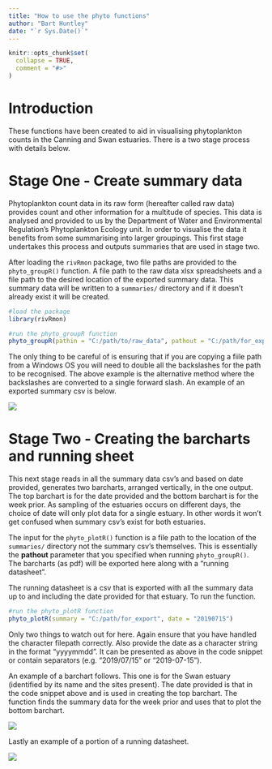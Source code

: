 ```yaml
---
title: "How to use the phyto functions"
author: "Bart Huntley"
date: "`r Sys.Date()`"
---
```


```r
knitr::opts_chunk$set(
  collapse = TRUE,
  comment = "#>"
)
```

# Introduction
These functions have been created to aid in visualising phytoplankton counts in 
the Canning and Swan estuaries. There is a two stage process with details below.

# Stage One - Create summary data
Phytoplankton count data in its raw form (hereafter called raw data) provides 
count and other information for a multitude of species. This data is analysed 
and provided to us by the Department of Water and Environmental Regulation's 
Phytoplankton Ecology unit. In order to visualise the data it benefits from some 
summarising into larger groupings. This first stage undertakes this process and 
outputs summaries that are used in stage two.

After loading the `rivRmon` package, two file paths are provided to the 
`phyto_groupR()` function. A file path to the raw data xlsx spreadsheets and a 
file path to the desired location of the exported summary data. This summary 
data will be written to a `summaries/` directory and if it doesn't already exist 
it will be created.
```r
#load the package
library(rivRmon)

#run the phyto_groupR function
phyto_groupR(pathin = "C:/path/to/raw_data", pathout = "C:/path/for_export")
```

The only thing to be careful of is ensuring that if you are copying a fiile path 
from a Windows OS you will need to double all the backslashes for the path to be 
recognised. The above example is the alternative method where the backslashes 
are converted to a single forward slash. An example of an exported summary csv 
is below.

![](plots/summary.PNG)

# Stage Two - Creating the barcharts and running sheet
This next stage reads in all the summary data csv's and based on date provided, 
generates two barcharts, arranged vertically, in the one output. The top 
barchart is for the date provided and the bottom barchart is for the week prior. 
As sampling of the estuaries occurs on different days, the choice of date will 
only plot data for a single estuary. In other words it won't get confused when 
summary csv's exist for both estuaries.

The input for the `phyto_plotR()` function is a file path to the location of the 
`summaries/` directory not the summary csv's themselves. This is essentially the 
**pathout** parameter that you specified when running `phyto_groupR()`. The 
barcharts (as pdf) will be exported here along with a "running datasheet".

The running datasheet is a csv that is exported with all the summary data up to 
and including the date provided for that estuary. To run the function.
```r
#run the phyto_plotR function
phyto_plotR(summary = "C:/path/for_export", date = "20190715")
```

Only two things to watch out for here. Again ensure that you have handled the 
character filepath correctly. Also provide the date as a character string in the 
format "yyyymmdd". It can be presented as above in the code snippet or contain 
separators (e.g. "2019/07/15" or "2019-07-15").

An example of a barchart follows. This one is for the Swan estuary (identified 
by its name and the sites present). The date provided is that in the code 
snippet above and is used in creating the top barchart. The function finds the 
summary data for the week prior and uses that to plot the bottom barchart.

![](plots/phyto.PNG)

Lastly an example of a portion of a running datasheet. 

![](plots/run.PNG)
